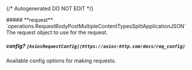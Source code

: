 {/* Autogenerated DO NOT EDIT  */}

<Collapsible>
    ##### **request** `operations.RequestBodyPostMultipleContentTypesSplitApplicationJSON`
    The request object to use for the request.
    <Collapsible.Break/>
    <RequestBodyPostMultipleContentTypesSplitApplicationJSON/>
</Collapsible>

##### **config?** `[AxiosRequestConfig](https://axios-http.com/docs/req_config)`
Available config options for making requests.

